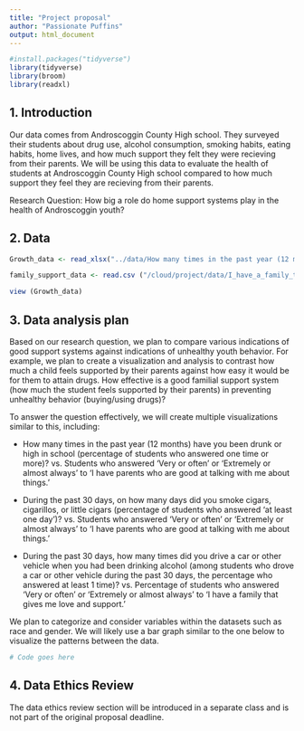 ```yaml
--- 
title: "Project proposal"
author: "Passionate Puffins"
output: html_document
---
```


```r
#install.packages("tidyverse")
library(tidyverse)
library(broom)
library(readxl)
```

## 1. Introduction

Our data comes from Androscoggin County High school. They surveyed their students about drug use, alcohol consumption, smoking habits, eating habits, home lives, and how much support they felt they were recieving from their parents. We will be using this data to evaluate the health of students at Androscoggin County High school compared to how much support they feel they are recieving from their parents.  

Research Question: How big a role do home support systems play in the health of Androscoggin youth? 

## 2. Data

```r
Growth_data <- read_xlsx("../data/How many times in the past year (12 months) have you been drunk or high at school? (hn126) Percentage of students who answered at least 1 time.xlsx")

family_support_data <- read.csv ("/cloud/project/data/I_have_a_family_that_gives_me_love_and_support_Percentage_of_students_who_answered_'Very_or_often'_or_'Extremely_or_almost_always'.csv")
```



```r
view (Growth_data)
```


## 3. Data analysis plan

Based on our research question, we plan to compare various indications of good support systems against indications of unhealthy youth behavior. For example, we plan to create a visualization and analysis to contrast how much a child feels supported by their parents against how easy it would be for them to attain drugs. How effective is a good familial support system (how much the student feels supported by their parents) in preventing unhealthy behavior (buying/using drugs)? 

To answer the question effectively, we will create multiple visualizations similar to this, including:

- How many times in the past year (12 months) have you been drunk or high in school (percentage of students who answered one time or more)? vs. Students who answered 'Very or often' or 'Extremely or almost always' to 'I have parents who are good at talking with me about things.' 

- During the past 30 days, on how many days did you smoke cigars, cigarillos, or little cigars (percentage of students who answered 'at least one day')? vs. Students who answered 'Very or often' or 'Extremely or almost always' to 'I have parents who are good at talking with me about things.' 

- During the past 30 days, how many times did you drive a car or other vehicle when you had been drinking alcohol (among students who drove a car or other vehicle during the past 30 days, the percentage who answered at least 1 time)? vs. Percentage of students who answered 'Very or often' or 'Extremely or almost always' to 'I have a family that gives me love and support.'

We plan to categorize and consider variables within the datasets such as race and gender. We will likely use a bar graph similar to the one below to visualize the patterns between the data.   


```r
# Code goes here
```


## 4. Data Ethics Review

The data ethics review section will be introduced in a separate class and is not part of the original proposal deadline.

